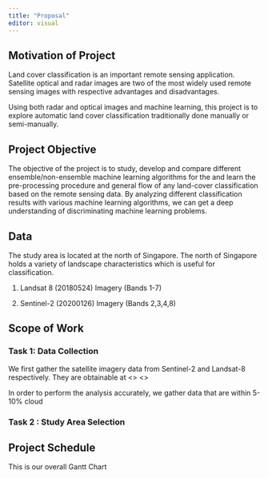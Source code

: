 ```yaml
---
title: "Proposal"
editor: visual
---
```


## Motivation of Project

Land cover classification is an important remote sensing application. Satellite optical and radar images are two of the most widely used remote sensing images with respective advantages and disadvantages.

Using both radar and optical images and machine learning, this project is to explore automatic land cover classification traditionally done manually or semi-manually.

## Project Objective

The objective of the project is to study, develop and compare different ensemble/non-ensemble machine learning algorithms for the and learn the pre-processing procedure and general flow of any land-cover classification based on the remote sensing data. By analyzing different classification results with various machine learning algorithms, we can get a deep understanding of discriminating machine learning problems.

## Data

The study area is located at the north of Singapore. The north of Singapore holds a variety of landscape characteristics which is useful for classification.

1.  Landsat 8 (20180524) Imagery (Bands 1-7)

2.  Sentinel-2 (20200126) Imagery (Bands 2,3,4,8)

## Scope of Work

### Task 1: Data Collection

We first gather the satellite imagery data from Sentinel-2 and Landsat-8 respectively. They are obtainable at \<\> \<\>

In order to perform the analysis accurately, we gather data that are within 5-10% cloud

### Task 2 : Study Area Selection

## Project Schedule

This is our overall Gantt Chart
